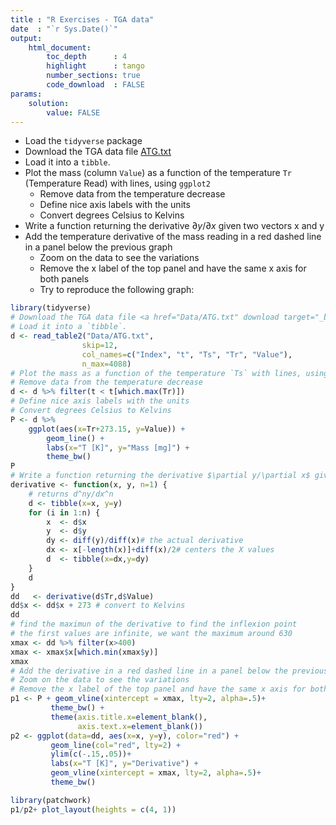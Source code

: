 ```yaml
---
title : "R Exercises - TGA data"
date  : "`r Sys.Date()`"
output: 
    html_document:
        toc_depth      : 4
        highlight      : tango
        number_sections: true
        code_download  : FALSE
params: 
    solution:
        value: FALSE
---
```



- Load the `tidyverse` package
- Download the TGA data file <a href="Data/ATG.txt" download target="_blank">ATG.txt</a>
- Load it into a `tibble`.
- Plot the mass (column `Value`) as a function of the temperature `Tr` (Temperature Read) with lines, using `ggplot2`
    + Remove data from the temperature decrease
    + Define nice axis labels with the units
    + Convert degrees Celsius to Kelvins
- Write a function returning the derivative $\partial y/\partial x$ given two vectors x and y
- Add the temperature derivative of the mass reading in a red dashed line in a panel below the previous graph
    + Zoom on the data to see the variations
    + Remove the x label of the top panel and have the same x axis for both panels
    + Try to reproduce the following graph:

```r
library(tidyverse)
# Download the TGA data file <a href="Data/ATG.txt" download target="_blank">ATG.txt</a>
# Load it into a `tibble`.
d <- read_table2("Data/ATG.txt", 
                skip=12,
                col_names=c("Index", "t", "Ts", "Tr", "Value"), 
                n_max=4088)
# Plot the mass as a function of the temperature `Ts` with lines, using base graphics and then `ggplot2`
# Remove data from the temperature decrease
d <- d %>% filter(t < t[which.max(Tr)])
# Define nice axis labels with the units
# Convert degrees Celsius to Kelvins
P <- d %>% 
    ggplot(aes(x=Tr+273.15, y=Value)) +
        geom_line() +
        labs(x="T [K]", y="Mass [mg]") +
        theme_bw()
P
# Write a function returning the derivative $\partial y/\partial x$ given two vectors x and y
derivative <- function(x, y, n=1) {
    # returns d^ny/dx^n
    d <- tibble(x=x, y=y)
    for (i in 1:n) {
        x  <- d$x
        y  <- d$y
        dy <- diff(y)/diff(x)# the actual derivative
        dx <- x[-length(x)]+diff(x)/2# centers the X values
        d  <- tibble(x=dx,y=dy)
    }
    d
}
dd   <- derivative(d$Tr,d$Value)
dd$x <- dd$x + 273 # convert to Kelvins
dd
# find the maximun of the derivative to find the inflexion point
# the first values are infinite, we want the maximum around 630
xmax <- dd %>% filter(x>400) 
xmax <- xmax$x[which.min(xmax$y)]
xmax
# Add the derivative in a red dashed line in a panel below the previous graph
# Zoom on the data to see the variations
# Remove the x label of the top panel and have the same x axis for both panels
p1 <- P + geom_vline(xintercept = xmax, lty=2, alpha=.5)+
         theme_bw() +
         theme(axis.title.x=element_blank(),
               axis.text.x=element_blank())
p2 <- ggplot(data=dd, aes(x=x, y=y), color="red") +
         geom_line(col="red", lty=2) +
         ylim(c(-.15,.05))+
         labs(x="T [K]", y="Derivative") +
         geom_vline(xintercept = xmax, lty=2, alpha=.5)+
         theme_bw()
```


```r
library(patchwork)
p1/p2+ plot_layout(heights = c(4, 1))
```